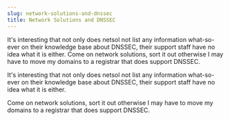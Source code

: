 ```yaml
---
slug: network-solutions-and-dnssec
title: Network Solutions and DNSSEC
---
```

<p>It's interesting that not only does netsol not list any information what-so-ever on their knowledge base about DNSSEC, their support staff have no idea what it is either. Come on network solutions, sort it out otherwise I may have to move my domains to a registrar that does support DNSSEC.</p>


<!--truncate-->
It's interesting that not only does netsol not list any information what-so-ever on their knowledge base about DNSSEC, their support staff have no idea what it is either.  

Come on network solutions, sort it out otherwise I may have to move my domains to a registrar that does support DNSSEC.  

